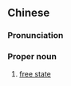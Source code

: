 ==Chinese==
{{zh-forms|type=21}}

===Pronunciation===
{{zh-pron
|m=zìyóubāng
|c=zi6 jau4 bong1
|cat=n
}}

===Proper noun===
{{zh-propn}}

# [[free state]]